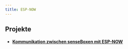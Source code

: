 ```yaml
---
title: ESP-NOW
---
```




## Projekte

* #### [Kommunikation zwischen senseBoxen mit ESP-NOW](https://sensebox.de/projects/de/2024-03-24-esp-now)
